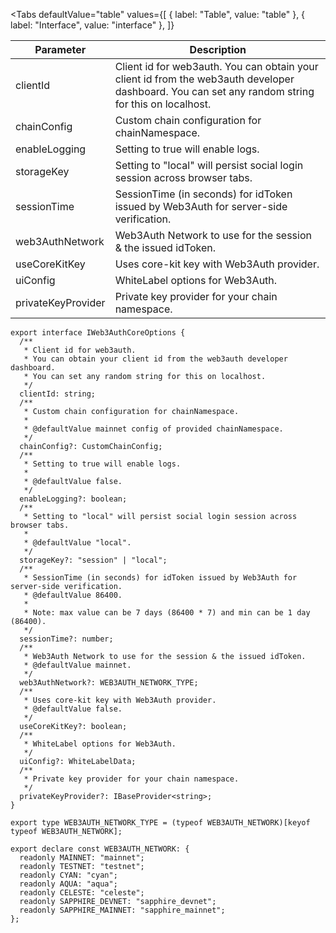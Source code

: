 
<Tabs
  defaultValue="table"
  values={[
    { label: "Table", value: "table" },
    { label: "Interface", value: "interface" },
  ]}
>

<TabItem value="table">

| Parameter          | Description                                                                                                                                       |
| ------------------ | ------------------------------------------------------------------------------------------------------------------------------------------------- |
| clientId           | Client id for web3auth. You can obtain your client id from the web3auth developer dashboard. You can set any random string for this on localhost. |
| chainConfig        | Custom chain configuration for chainNamespace.                                                                                                    |
| enableLogging      | Setting to true will enable logs.                                                                                                                 |
| storageKey         | Setting to "local" will persist social login session across browser tabs.                                                                         |
| sessionTime        | SessionTime (in seconds) for idToken issued by Web3Auth for server-side verification.                                                             |
| web3AuthNetwork    | Web3Auth Network to use for the session & the issued idToken.                                                                                     |
| useCoreKitKey      | Uses core-kit key with Web3Auth provider.                                                                                                         |
| uiConfig           | WhiteLabel options for Web3Auth.                                                                                                                  |
| privateKeyProvider | Private key provider for your chain namespace.                                                                                                    |

</TabItem>

<TabItem value="interface">

```tsx
export interface IWeb3AuthCoreOptions {
  /**
   * Client id for web3auth.
   * You can obtain your client id from the web3auth developer dashboard.
   * You can set any random string for this on localhost.
   */
  clientId: string;
  /**
   * Custom chain configuration for chainNamespace.
   *
   * @defaultValue mainnet config of provided chainNamespace.
   */
  chainConfig?: CustomChainConfig;
  /**
   * Setting to true will enable logs.
   *
   * @defaultValue false.
   */
  enableLogging?: boolean;
  /**
   * Setting to "local" will persist social login session across browser tabs.
   *
   * @defaultValue "local".
   */
  storageKey?: "session" | "local";
  /**
   * SessionTime (in seconds) for idToken issued by Web3Auth for server-side verification.
   * @defaultValue 86400.
   *
   * Note: max value can be 7 days (86400 * 7) and min can be 1 day (86400).
   */
  sessionTime?: number;
  /**
   * Web3Auth Network to use for the session & the issued idToken.
   * @defaultValue mainnet.
   */
  web3AuthNetwork?: WEB3AUTH_NETWORK_TYPE;
  /**
   * Uses core-kit key with Web3Auth provider.
   * @defaultValue false.
   */
  useCoreKitKey?: boolean;
  /**
   * WhiteLabel options for Web3Auth.
   */
  uiConfig?: WhiteLabelData;
  /**
   * Private key provider for your chain namespace.
   */
  privateKeyProvider?: IBaseProvider<string>;
}

export type WEB3AUTH_NETWORK_TYPE = (typeof WEB3AUTH_NETWORK)[keyof typeof WEB3AUTH_NETWORK];

export declare const WEB3AUTH_NETWORK: {
  readonly MAINNET: "mainnet";
  readonly TESTNET: "testnet";
  readonly CYAN: "cyan";
  readonly AQUA: "aqua";
  readonly CELESTE: "celeste";
  readonly SAPPHIRE_DEVNET: "sapphire_devnet";
  readonly SAPPHIRE_MAINNET: "sapphire_mainnet";
};
```

</TabItem>

</Tabs>
